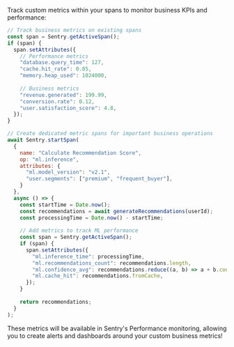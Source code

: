 Track custom metrics within your spans to monitor business KPIs and performance:

```javascript
// Track business metrics on existing spans
const span = Sentry.getActiveSpan();
if (span) {
  span.setAttributes({
    // Performance metrics
    "database.query_time": 127,
    "cache.hit_rate": 0.85,
    "memory.heap_used": 1024000,
    
    // Business metrics  
    "revenue.generated": 199.99,
    "conversion.rate": 0.12,
    "user.satisfaction_score": 4.8,
  });
}
```

```javascript
// Create dedicated metric spans for important business operations
await Sentry.startSpan(
  {
    name: "Calculate Recommendation Score",
    op: "ml.inference",
    attributes: {
      "ml.model_version": "v2.1",
      "user.segments": ["premium", "frequent_buyer"],
    }
  },
  async () => {
    const startTime = Date.now();
    const recommendations = await generateRecommendations(userId);
    const processingTime = Date.now() - startTime;
    
    // Add metrics to track ML performance
    const span = Sentry.getActiveSpan();
    if (span) {
      span.setAttributes({
        "ml.inference_time": processingTime,
        "ml.recommendations_count": recommendations.length,
        "ml.confidence_avg": recommendations.reduce((a, b) => a + b.confidence, 0) / recommendations.length,
        "ml.cache_hit": recommendations.fromCache,
      });
    }
    
    return recommendations;
  }
);
```

These metrics will be available in Sentry's Performance monitoring, allowing you to create alerts and dashboards around your custom business metrics!